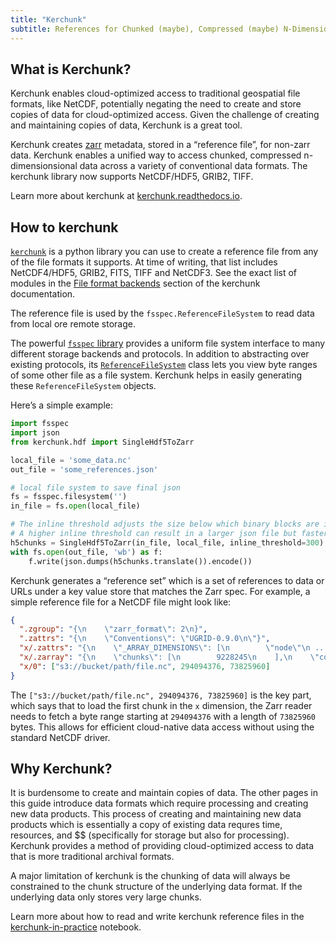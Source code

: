```yaml
---
title: "Kerchunk"
subtitle: References for Chunked (maybe), Compressed (maybe) N-Dimensional Arrays
---
```


## What is Kerchunk?

Kerchunk enables cloud-optimized access to traditional geospatial file formats, like NetCDF, potentially negating the need to create and store copies of data for cloud-optimized access. Given the challenge of creating and maintaining copies of data, Kerchunk is a great tool.

Kerchunk creates [zarr](../zarr/intro.qmd) metadata, stored in a "reference file", for non-zarr data. Kerchunk enables a unified way to access chunked, compressed n-dimensionsional data across a variety of conventional data formats. The kerchunk library now supports NetCDF/HDF5, GRIB2, TIFF.

Learn more about kerchunk at [kerchunk.readthedocs.io](https://kerchunk.readthedocs.io/en/latest/).

## How to kerchunk 

[`kerchunk`](https://fsspec.github.io/kerchunk) is a python library you can use to create a reference file from any of the file formats it supports. At time of writing, that list includes NetCDF4/HDF5, GRIB2, FITS, TIFF and NetCDF3. See the exact list of modules in the [File format backends](https://fsspec.github.io/kerchunk/reference.html#file-format-backends) section of the kerchunk documentation.

The reference file is used by the `fsspec.ReferenceFileSystem` to read data from local ore remote storage.

::: {.callout-note}
The powerful [`fsspec` library](https://filesystem-spec.readthedocs.io/en/latest/) provides a uniform file system interface to many different storage backends and protocols. In addition to abstracting over existing protocols, its [`ReferenceFileSystem`](https://filesystem-spec.readthedocs.io/en/latest/api.html#fsspec.implementations.reference.ReferenceFileSystem) class lets you view byte ranges of some other file as a file system. Kerchunk helps in easily generating these `ReferenceFileSystem` objects.
:::

Here's a simple example:

```python
import fsspec
import json
from kerchunk.hdf import SingleHdf5ToZarr

local_file = 'some_data.nc'
out_file = 'some_references.json'

# local file system to save final json 
fs = fsspec.filesystem('')
in_file = fs.open(local_file)

# The inline threshold adjusts the size below which binary blocks are included directly in the output.
# A higher inline threshold can result in a larger json file but faster loading time.
h5chunks = SingleHdf5ToZarr(in_file, local_file, inline_threshold=300)
with fs.open(out_file, 'wb') as f:
    f.write(json.dumps(h5chunks.translate()).encode())
```

Kerchunk generates a "reference set" which is a set of references to data or URLs under a key value store that matches the Zarr spec. For example, a simple reference file for a NetCDF file might look like:

```json
{
  ".zgroup": "{\n    \"zarr_format\": 2\n}",
  ".zattrs": "{\n    \"Conventions\": \"UGRID-0.9.0\n\"}",
  "x/.zattrs": "{\n    \"_ARRAY_DIMENSIONS\": [\n        \"node\"\n ...",
  "x/.zarray": "{\n    \"chunks\": [\n        9228245\n    ],\n    \"compressor\": null,\n    \"dtype\": \"<f8\",\n  ...",
  "x/0": ["s3://bucket/path/file.nc", 294094376, 73825960]
}
```
The `["s3://bucket/path/file.nc", 294094376, 73825960]` is the key part, which says that to load the first chunk in the `x` dimension, the Zarr reader needs to fetch a byte range starting at `294094376` with a length of `73825960` bytes. This allows for efficient cloud-native data access without using the standard NetCDF driver.

## Why Kerchunk?

It is burdensome to create and maintain copies of data. The other pages in this guide introduce data formats which require processing and creating new data products. This process of creating and maintaining new data products which is essentially a copy of existing data requres time, resources, and $$ (specifically for storage but also for processing). Kerchunk provides a method of providing cloud-optimized access to data that is more traditional archival formats.

::: {.callout-warning}
A major limitation of kerchunk is the chunking of data will always be constrained to the chunk structure of the underlying data format. If the underlying data only stores very large chunks.
:::

Learn more about how to read and write kerchunk reference files in the [kerchunk-in-practice](./kerchunk-in-practice.ipynb) notebook.


